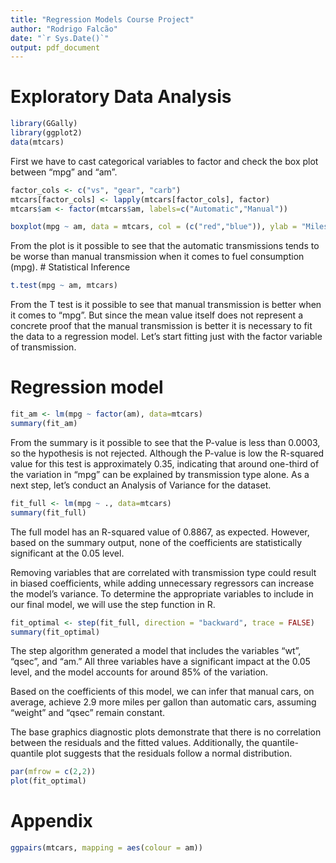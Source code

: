 ```yaml
---
title: "Regression Models Course Project"
author: "Rodrigo Falcão"
date: "`r Sys.Date()`"
output: pdf_document
---
```

# Exploratory Data Analysis
```r
library(GGally)
library(ggplot2)
data(mtcars)
```

First we have to cast categorical variables to factor and check the box plot between "mpg" and "am".

``` r
factor_cols <- c("vs", "gear", "carb")
mtcars[factor_cols] <- lapply(mtcars[factor_cols], factor)
mtcars$am <- factor(mtcars$am, labels=c("Automatic","Manual"))

boxplot(mpg ~ am, data = mtcars, col = (c("red","blue")), ylab = "Miles Per Gallon", xlab = "Transmission Type")
```
From the plot is it possible to see that the automatic transmissions tends to be worse than manual transmission when it comes to fuel consumption (mpg). 
# Statistical Inference

``` r
t.test(mpg ~ am, mtcars)
```
From the T test is it possible to see that manual transmission is better when it comes to "mpg". But since the mean value itself does not represent a concrete proof that the manual transmission is better it is necessary to fit the data to a regression model. Let's start fitting just with the factor variable of transmission.

# Regression model
``` r
fit_am <- lm(mpg ~ factor(am), data=mtcars)
summary(fit_am)
```
From the summary is it possible to see that the P-value is less than 0.0003, so the hypothesis is not rejected. Although the P-value is low the R-squared value for this test is approximately 0.35, indicating that around one-third of the variation in "mpg" can be explained by transmission type alone. As a next step, let's conduct an Analysis of Variance for the dataset.
``` r
fit_full <- lm(mpg ~ ., data=mtcars)
summary(fit_full)
```

The full model has an R-squared value of 0.8867, as expected. However, based on the summary output, none of the coefficients are statistically significant at the 0.05 level.

Removing variables that are correlated with transmission type could result in biased coefficients, while adding unnecessary regressors can increase the model's variance. To determine the appropriate variables to include in our final model, we will use the step function in R.

``` r
fit_optimal <- step(fit_full, direction = "backward", trace = FALSE)
summary(fit_optimal)
```
The step algorithm generated a model that includes the variables "wt", "qsec", and "am." All three variables have a significant impact at the 0.05 level, and the model accounts for around 85% of the variation.

Based on the coefficients of this model, we can infer that manual cars, on average, achieve 2.9 more miles per gallon than automatic cars, assuming "weight" and "qsec" remain constant.

The base graphics diagnostic plots demonstrate that there is no correlation between the residuals and the fitted values. Additionally, the quantile-quantile plot suggests that the residuals follow a normal distribution.

```r
par(mfrow = c(2,2))
plot(fit_optimal)
```

# Appendix

```r
ggpairs(mtcars, mapping = aes(colour = am))
```